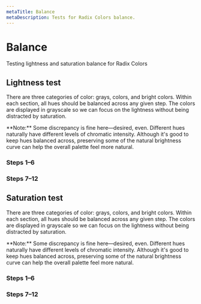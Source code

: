 ```yaml
---
metaTitle: Balance
metaDescription: Tests for Radix Colors balance.
---
```


# Balance

<Description>Testing lightness and saturation balance for Radix Colors</Description>

## Lightness test

There are three categories of color: grays, colors, and bright colors. Within each section, all hues should be balanced across any given step. The colors are displayed in grayscale so we can focus on the lightness without being distracted by saturation.

<Note>
	**Note:** Some discrepancy is fine here—desired, even. Different hues naturally have different
	levels of chromatic intensity. Although it's good to keep hues balanced across, preserving some of
	the natural brightness curve can help the overall palette feel more natural.
</Note>

### Steps 1–6

<ColorTestBalanceLight />

### Steps 7–12

<ColorTestBalanceDark />

## Saturation test

There are three categories of color: grays, colors, and bright colors. Within each section, all hues should be balanced across any given step. The colors are displayed in grayscale so we can focus on the lightness without being distracted by saturation.

<Note>
	**Note:** Some discrepancy is fine here—desired, even. Different hues naturally have different
	levels of chromatic intensity. Although it's good to keep hues balanced across, preserving some of
	the natural brightness curve can help the overall palette feel more natural.
</Note>

### Steps 1–6

<ColorTestSaturationLight />

### Steps 7–12

<ColorTestSaturationDark />
